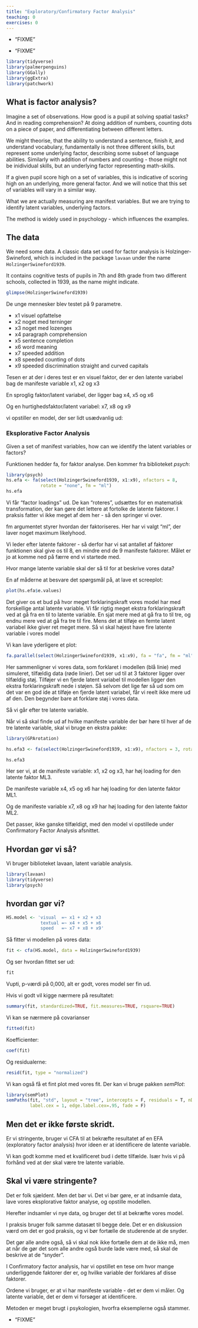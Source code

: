 ```yaml
---
title: "Exploratory/Confirmatory Factor Analysis"
teaching: 0
exercises: 0
---
```



::::questions 
- "FIXME"
::::

::::objectives
- "FIXME"
::::




```r

library(tidyverse)
library(palmerpenguins)
library(GGally)
library(ggExtra)
library(patchwork)
```


## What is factor analysis?

Imagine a set of observations. How good is a pupil at solving spatial
tasks? And in reading comprehension? At doing addition of numbers,
counting dots on a piece of paper, and differentiating between
different letters. 

We might theorise, that the ability to understand a sentence, finish
it, and understand vocabulary, fundamentally is not three different 
skills, but represent some underlying factor, describing some subset
of language abilities. Similarly with addition of numbers and counting -
those might not be inidividual skills, but an underlying factor
representing math-skills.

If a given pupil score high on a set of variables, this is indicative
of scoring high on an underlying, more general factor. And we will
notice that this set of variables will vary in a similar way.

What we are actually measuring are manifest variables. But we
are trying to identify latent variables, underlying factors.

The method is widely used in psychology - which influences the examples.

## The data

We need some data. A classic data set used for factor analysis is 
Holzinger-Swineford, which is included in the package `lavaan`
under the name `HolzingerSwineford1939`.

It contains cognitive tests of pupils in 7th and 8th grade from two
different schools, collected in 1939, as the name might indicate. 

```r
glimpse(HolzingerSwineford1939)
```

De unge mennesker blev testet på 9 parametre.

* x1 visuel opfattelse
* x2 noget med terninger
* x3 noget med lozenges
* x4 paragraph comprehension
* x5 sentence completion
* x6 word meaning
* x7 speeded addition
* x8 speeded counting of dots
* x9 speeded discrimination straight and curved capitals

Tesen er at der i deres test er en visuel faktor, der er den 
latente variabel bag de manifeste variable x1, x2 og x3

En sproglig faktor/latent variabel, der ligger bag x4, x5 og x6

Og en hurtighedsfaktor/latent variabel: x7, x8 og x9


vi opstiller en model, der ser lidt usædvanlig ud:


### Eksplorative Factor Analysis

Given a set of manifest variables, how can we identify the latent
variables or factors?


Funktionen hedder fa, for faktor analyse. Den kommer fra biblioteket *psych*:

```r
library(psych)
hs.efa <- fa(select(HolzingerSwineford1939, x1:x9), nfactors = 8, 
             rotate = "none", fm = "ml")
hs.efa
```

Vi får "factor loadings" ud. De kan "roteres", udsættes for en matematisk 
transformation, der kan gøre det lettere at fortolke de latente faktorer.
I praksis fatter vi ikke meget af dem her - så den springer vi over.

fm argumentet styrer hvordan der faktoriseres. Her har vi valgt "ml", der laver
noget maximum likelyhood. 

Vi leder efter latente faktorer - så derfor har vi sat antallet af faktorer
funktionen skal give os til 8, en mindre end de 9 manifeste faktorer. Målet er 
jo at komme ned på færre end vi startede med.

Hvor mange latente variable skal der så til for at beskrive vores data?

En af 
måderne at besvare det spørgsmål på, at lave et screeplot:

```r
plot(hs.efa$e.values)
```

Det giver os et bud på hvor meget forklaringskraft vores model har med forskellige
antal latente variable. Vi får rigtig meget ekstra forklaringskraft ved at 
gå fra en til to latente variable. En sjat mere med at gå fra to til tre, og 
endnu mere ved at gå fra tre til fire. Mens det at tilføje en femte latent
variabel ikke giver ret meget mere. Så vi skal højest have fire latente variable
i vores model

Vi kan lave yderligere et plot:
```r
fa.parallel(select(HolzingerSwineford1939, x1:x9), fa = "fa", fm = "ml")
```
Her sammenligner vi vores data, som forklaret i modellen (blå linie) med 
simuleret, tilfældig data (røde linier). Det ser ud til at 3 faktorer ligger over
tilfældig støj. Tilføjer vi en fjerde latent variabel til modellen ligger
den ekstra forklaringskraft nede i støjen. Så selvom det lige før så ud som om 
det var en god ide at tilføje en fjerde latent variabel, får vi reelt ikke mere
ud af den. Den begynder bare at forklare støj i vores data.

Så vi går efter tre latente variable.

Når vi så skal finde ud af hvilke manifeste variable der bør høre til hver af 
de tre latente variable, skal vi bruge en ekstra pakke:

```r
library(GPArotation)
```


```r
hs.efa3 <- fa(select(HolzingerSwineford1939, x1:x9), nfactors = 3, rotate = "oblimin", fm = "ml")

hs.efa3
```

Her ser vi, at de manifeste variable: x1, x2 og x3, har høj loading for 
den latente faktor ML3. 

De manifeste variable x4, x5 og x6 har høj loading for den latente faktor ML1.

Og de manifeste variable x7, x8 og x9 har høj loading for den latente faktor ML2.

Det passer, ikke ganske tilfældigt, med den model vi opstillede under 
Confirmatory Factor Analysis afsnittet.




## Hvordan gør vi så?
Vi bruger biblioteket lavaan, latent variable analysis.


```r
library(lavaan) 
library(tidyverse)
library(psych)
```

## hvordan gør vi?


```r
HS.model <- 'visual  =~ x1 + x2 + x3
             textual =~ x4 + x5 + x6
             speed   =~ x7 + x8 + x9'
```

Så fitter vi modellen på vores data:

```r
fit <- cfa(HS.model, data = HolzingerSwineford1939)
```

Og ser hvordan fittet ser ud:
```r
fit
```

Vupti, p-værdi på 0,000, alt er godt, vores model ser fin ud.

Hvis vi godt vil kigge nærmere på resultatet:
```r
summary(fit, standardized=TRUE, fit.measures=TRUE, rsquare=TRUE)
```

Vi kan se nærmere på covarianser
```r
fitted(fit)
```

Koefficienter:
```r
coef(fit)
```

Og residualerne:
```r
resid(fit, type = "normalized")
```

Vi kan også få et fint plot med vores fit. Der kan vi bruge pakken *semPlot*:

```r
library(semPlot)
semPaths(fit, "std", layout = "tree", intercepts = F, residuals = T, nDigits = 2, 
         label.cex = 1, edge.label.cex=.95, fade = F)
```


## Men det er ikke første skridt.

Er vi stringente, bruger vi CFA til at bekræfte resultatet af en EFA (exploratory 
factor analysis) hvor ideen er at identificere de latente variable.

Vi kan godt komme med et kvalificeret bud i dette tilfælde. Især hvis vi på
forhånd ved at der skal være tre latente variable.


## Skal vi være stringente?

Det er folk sjældent. Men det bør vi. Det vi bør gøre, er at indsamle data,
lave vores eksplorative faktor analyse, og opstille modellen.

Herefter indsamler vi nye data, og bruger det til at bekræfte vores model.

I praksis bruger folk samme datasæt til begge dele. Det er en diskussion værd
om det er god praksis, og vi bør fortælle de studerende at de snyder. 

Det gør alle andre også, så vi skal nok ikke fortælle dem at de ikke må, men at 
når de gør det som alle andre også burde lade være med, så skal de beskrive 
at de "snyder".




I Confirmatory factor analysis, har vi opstillet en tese om hvor mange 
underliggende faktorer der er, og hvilke variable der forklares af disse 
faktorer. 

Ordene vi bruger, er at vi har manifeste variable - det er dem vi måler. 
Og latente variable, det er dem vi forsøger at identificere.

Metoden er meget brugt i psykologien, hvorfra eksemplerne også stammer.



::::keypoints
- "FIXME"
::::